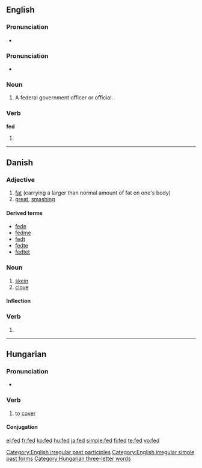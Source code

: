 {{wikipedia|dab=FED}}
{{also|Fed|Fed.|FED}}
==English==

===Pronunciation===
* {{audio|en-us-fed.ogg|Audio (US)}}

===Pronunciation===
* {{IPA|/fεt/}}

===Noun===
{{en-noun}}

# {{informal}} A federal government officer or official.

===Verb===
'''fed'''

# {{past of|[[feed]]}}

[[Category:English irregular past participles]]
[[Category:English irregular simple past forms]]

----

==Danish==

===Adjective===
{{infl|da|adjective|neuter|fedt|definite and plural|fede|comparative|federe|superlative|fedest}}

# [[fat]] (carrying a larger than normal amount of fat on one's body)
# [[great]], [[smashing]]

====Derived terms====
* [[fede]] {{pos v}}
* [[fedme]] {{c}}
* [[fedt]] {{n}}
* [[fedte]] {{pos v}}
* [[fedtet]] {{pos a}}

===Noun===
{{da-noun|stem=fedd|et}}

# [[skein]]
# [[clove]]

====Inflection====
{{da-noun-infl|stem=fedd|et}}

===Verb===
{{infl|da|verb form}}

# {{form of|imperative|fede|lang=Danish}}

----

==Hungarian==

===Pronunciation===
* {{IPA|/ˈfɛd/|lang=hu}}

===Verb===
{{infl|hu|verb}}

# to [[cover]]

====Conjugation====
{{hu-conj-ek|fed|ett}}

[[Category:Hungarian three-letter words]]

[[el:fed]]
[[fr:fed]]
[[ko:fed]]
[[hu:fed]]
[[ja:fed]]
[[simple:fed]]
[[fi:fed]]
[[te:fed]]
[[vo:fed]]